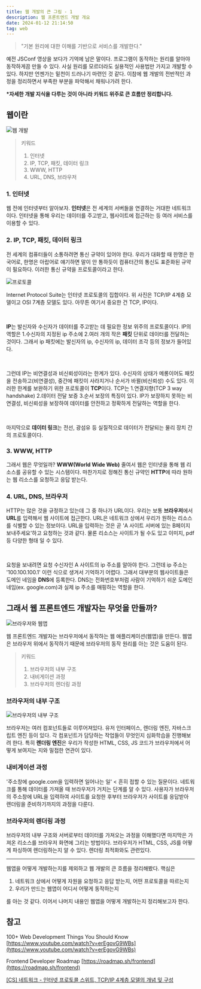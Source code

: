 ```yaml
---
title: 웹 개발의 큰 그림 - 1
description: 웹 프론트엔드 개발 개요
date: 2024-01-12 21:14:50
tag: web
---
```


> "기본 원리에 대한 이해를 기반으로 서비스를 개발한다."

예전 JSConf 영상을 보다가 기억에 남은 말이다. 프로그램이 동작하는 원리를 알아야 동작하게끔 만들 수 있다.
사실 원리를 모르더라도 실용적인 사용법만 가지고 개발할 수 있다.
하지만 언젠가는 밑천이 드러나기 마련인 것 같다.
이참에 웹 개발의 전반적인 과정을 정리하면서 부족한 부분을 파악해서 채워나가려 한다.

**\*자세한 개발 지식을 다루는 것이 아니라 키워드 위주로 큰 흐름만 정리합니다.**

## 웹이란

![웹 개발](/images/posts/web/big-picture-1/1.png)

> 키워드
>
> 1. 인터넷
> 2. IP, TCP, 패킷, 데이터 링크
> 3. WWW, HTTP
> 4. URL, DNS, 브라우저

### 1. 인터넷

웹 전에 인터넷부터 알아보자. **인터넷**은 전 세계의 서버들을 연결하는 거대한 네트워크이다.
인터넷을 통해 우리는 데이터를 주고받고, 웹사이트에 접근하는 등 여러 서비스를 이용할 수 있다.

### 2. IP, TCP, 패킷, 데이터 링크

전 세계의 컴퓨터들이 소통하려면 통신 규약이 있어야 한다.
우리가 대화할 때 한명은 한국어로, 한명은 아랍어로 얘기하면 말이 안 통하듯이 컴퓨터간의 통신도 표준화된 규약이 필요하다.
이러한 통신 규약을 프로토콜이라고 한다.

![프로토콜](/images/posts/web/big-picture-1/2.png)

Internet Protocol Suite는 인터넷 프로토콜의 집합이다.
위 사진은 TCP/IP 4계층 모델이고 OSI 7계층 모델도 있다.
아무튼 여기서 중요한 건 TCP, IP이다.

<br />

**IP**는 발신자와 수신자가 데이터를 주고받는 데 필요한 정보 위주의 프로토콜이다.
IP의 역할은 1.수신자의 지정된 ip 주소에 2.여러 개의 작은 **패킷** 단위로 데이터를 전달하는 것이다.
그래서 ip 패킷에는 발신자의 ip, 수신자의 ip, 데이터 조각 등의 정보가 들어있다.

<br />

그런데 IP는 비연결성과 비신뢰성이라는 한계가 있다.
수신자의 상태가 메롱이어도 패킷을 전송하고(비연결성), 중간에 패킷이 사라지거나 순서가 바뀔(비신뢰성) 수도 있다.
이러한 한계를 보완하기 위한 프로토콜이 **TCP**이다.
TCP는 1.연결지향(TCP 3 way handshake) 2.데이터 전달 보증 3.순서 보장의 특징이 있다.
IP가 보장하지 못하는 비연결성, 비신뢰성을 보장하여 데이터를 안전하고 정확하게 전달하는 역할을 한다.

<br />

마지막으로 **데이터 링크**는 전선, 광섬유 등 실질적으로 데이터가 전달되는 물리 장치 간의 프로토콜이다.

### 3. WWW, HTTP

그래서 웹은 무엇일까? **WWW(World Wide Web)** 줄여서 웹은 인터넷을 통해 웹 리소스를 공유할 수 있는 시스템이다.
마찬가지로 정해진 통신 규약인 **HTTP**에 따라 원하는 웹 리소스를 요청하고 응답 받는다.

### 4. URL, DNS, 브라우저

HTTP는 많은 것을 규정하고 있는데 그 중 하나가 URL이다.
우리는 보통 **브라우저**에서 **URL**를 입력해서 웹 사이트에 접근한다.
URL은 네트워크 상에서 우리가 원하는 리소스를 식별할 수 있는 정보이다.
URL을 입력하는 것은 곧 'A 사이트 서버에 있는 B페이지 보내주세요'하고 요청하는 것과 같다.
물론 리소스는 사이트가 될 수도 있고 이미지, pdf 등 다양한 형태 일 수 있다.

<br />

요청을 보내려면 요청 수신자인 A 사이트의 ip 주소를 알아야 한다.
그런데 ip 주소는 '100.100.100.1' 이런 식으로 생겨서 기억하기 어렵다.
그래서 대부분의 웹사이트들은 도메인 네임을 **DNS**에 등록한다.
DNS는 전화번호부처럼 사람이 기억하기 쉬운 도메인 네임(ex. google.com)과 실제 ip 주소를 매핑하는 역할을 한다.

## 그래서 웹 프론트엔드 개발자는 무엇을 만들까?

![브라우저와 웹앱](/images/posts/web/big-picture-1/3.png)

웹 프론트엔드 개발자는 브라우저에서 동작하는 웹 애플리케이션(웹앱)을 만든다.
웹앱은 브라우저 위에서 동작하기 때문에 브라우저의 동작 원리를 아는 것은 도움이 된다.

> 키워드
>
> 1. 브라우저의 내부 구조
> 2. 내비게이션 과정
> 3. 브라우저의 렌더링 과정

### 브라우저의 내부 구조

![브라우저의 내부 구조](/images/posts/web/big-picture-1/4.png)

브라우저는 여러 컴포넌트들로 이루어져있다.
유저 인터페이스, 렌더링 엔진, 자바스크립트 엔진 등이 있다.
각 컴포넌트가 담당하는 작업들이 무엇인지 심화학습을 진행해보려 한다.
특히 **렌더링 엔진**은 우리가 작성한 HTML, CSS, JS 코드가 브라우저에서 어떻게 보여지는 지와 밀접한 연관이 있다.

### 내비게이션 과정

'주소창에 google.com을 입력하면 일어나는 일' < 흔히 접할 수 있는 질문이다.
네트워크를 통해 데이터를 가져올 때 브라우저가 거치는 단계를 알 수 있다.
사용자가 브라우저의 주소창에 URL을 입력하여 사이트를 요청한 후부터 브라우저가 사이트를 응답받아 렌더링을 준비하기까지의 과정을 다룬다.

### 브라우저의 렌더링 과정

브라우저의 내부 구조와 서버로부터 데이터를 가져오는 과정을 이해했다면 마지막은 가져온 리소스를 브라우저 화면에 그리는 방법이다.
브라우저가 HTML, CSS, JS를 어떻게 파싱하여 렌더링하는지 알 수 있다.
렌더링 최적화와도 관련있다.

<hr />

웹앱을 어떻게 개발하는지를 제외하고 웹 개발의 큰 흐름을 정리해봤다.
핵심은

1. 네트워크 상에서 어떻게 자원을 요청하고 응답 받는지, 어떤 프로토콜을 따르는지
2. 우리가 만드는 웹앱이 어디서 어떻게 동작하는지

를 아는 것 같다. 이어서 나머지 내용인 웹앱을 어떻게 개발하는지 정리해보고자 한다.

## 참고

100+ Web Development Things You Should Know [https://www.youtube.com/watch?v=erEgovG9WBs](https://www.youtube.com/watch?v=erEgovG9WBs)

Frontend Developer Roadmap [https://roadmap.sh/frontend](https://roadmap.sh/frontend)

[[CS] 네트워크 - 인터넷 프로토콜 스위트, TCP/IP 4계층 모델의 개념 및 구성](https://velog.io/@jiyaho/CS-%EB%84%A4%ED%8A%B8%EC%9B%8C%ED%81%AC-%EC%9D%B8%ED%84%B0%EB%84%B7-%ED%94%84%EB%A1%9C%ED%86%A0%EC%BD%9C-%EC%8A%A4%EC%9C%84%ED%8A%B8-TCPIP-4%EA%B3%84%EC%B8%B5-%EB%AA%A8%EB%8D%B8%EC%9D%98-%EA%B0%9C%EB%85%90-%EB%B0%8F-%EA%B5%AC%EC%84%B1)

